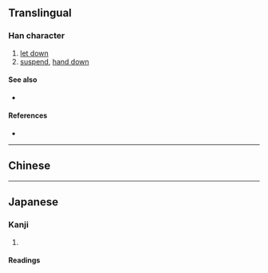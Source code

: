 {{also|垂}}
{{character info}}
==Translingual==

===Han character===
{{Han char|rn=32|rad=土|as=07|sn=10|four=|canj=HJLG|ids=⿻乖二}}

# [[let down]]
# [[suspend]], [[hand down]]

====See also====
* {{l|mul|乘}}

====References====
* {{Han ref|kx=0229.160|dkj=05104|dj=0465.060|hdz=10445.060|uh=57C0|ud=22464}}

----

==Chinese==
{{zh-see|垂|v}}

----

==Japanese==

===Kanji===
{{ja-kanji|grade=|rs=土07}}

# {{rfdef|ja|sort=土07}}

====Readings====
{{ja-readings
|on=すい
|kun=た-れる, た-らす, なんなんと-す
}}